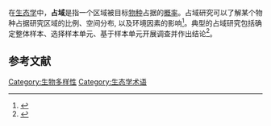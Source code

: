 在[[生态学|生态学]]中，'''占域'''是指一个区域被目标[[物种|物种]]占据的[[概率|概率]]。占域研究可以了解某个物种占据研究区域的比例、空间分布, 以及环境因素的影响<ref>{{cite journal |last1=Wenhong |first1=Xiao |last2=Zufei |first2=Shu |last3=Lijun |first3=Chen |last4=Wutao |first4=Yao |last5=Yong |first5=Ma |last6=Yingming |first6=Zhang |last7=Zhishu |first7=Xiao |title=Using occupancy models in wildlife camera-trapping monitoring and the study case |journal=Biodiversity Science |date=2019 |volume=27 |issue=3 |pages=249–256 |doi=10.17520/biods.2018195}}</ref>。典型的占域研究包括确定整体样本、选择样本单元、基于样本单元开展调查并作出结论<ref>{{cite journal |last1=Mackenzie |first1=Darryl I. |last2=Royle |first2=J. Andrew |title=Designing occupancy studies: general advice and allocating survey effort: Designing occupancy studies |url=https://archive.org/details/sim_journal-of-applied-ecology_2005-12_42_6/page/1105 |journal=Journal of Applied Ecology |date=2005-12 |volume=42 |issue=6 |pages=1105–1114 |doi=10.1111/j.1365-2664.2005.01098.x}}</ref>。

==参考文献==
{{reflist}}
[[Category:生物多样性|Category:生物多样性]]
[[Category:生态学术语|Category:生态学术语]]